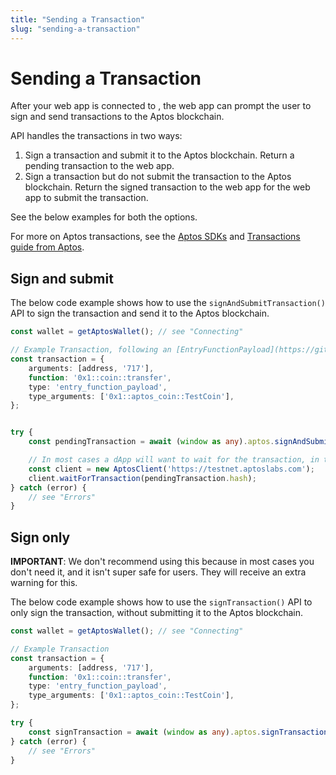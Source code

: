 ```yaml
---
title: "Sending a Transaction"
slug: "sending-a-transaction"
---
```


# Sending a Transaction

After your web app is connected to <CompanyName />, the web app can prompt the user to sign and send transactions to the Aptos blockchain.

<CompanyName /> API handles the transactions in two ways:

1. Sign a transaction and submit it to the Aptos blockchain. Return a pending transaction to the web app.
2. Sign a transaction but do not submit the transaction to the Aptos blockchain. Return the signed transaction to the web app for the web app to submit the transaction.

See the below examples for both the options.

<Info>For more on Aptos transactions, see the [Aptos SDKs](https://aptos.dev/sdks/index) and [Transactions guide from Aptos](https://aptos.dev/guides/creating-a-signed-transaction).</Info>


## Sign and submit

The below code example shows how to use the `signAndSubmitTransaction()` API to sign the transaction and send it to the Aptos blockchain.

```typescript
const wallet = getAptosWallet(); // see "Connecting"

// Example Transaction, following an [EntryFunctionPayload](https://github.com/aptos-labs/aptos-core/blob/main/ecosystem/typescript/sdk/src/generated/models/EntryFunctionPayload.ts#L8-L21)
const transaction = {
    arguments: [address, '717'],
    function: '0x1::coin::transfer',
    type: 'entry_function_payload',
    type_arguments: ['0x1::aptos_coin::TestCoin'],
};


try {
    const pendingTransaction = await (window as any).aptos.signAndSubmitTransaction(transaction);

    // In most cases a dApp will want to wait for the transaction, in these cases you can use the typescript sdk
    const client = new AptosClient('https://testnet.aptoslabs.com');
    client.waitForTransaction(pendingTransaction.hash);
} catch (error) {
    // see "Errors"
}
```


## Sign only

**IMPORTANT**: We don't recommend using this because in most cases you don't need it, and it isn't super safe for users. They will receive an extra warning for this.


The below code example shows how to use the `signTransaction()` API to only sign the transaction, without submitting it to the Aptos blockchain.

```typescript
const wallet = getAptosWallet(); // see "Connecting"

// Example Transaction
const transaction = {
    arguments: [address, '717'],
    function: '0x1::coin::transfer',
    type: 'entry_function_payload',
    type_arguments: ['0x1::aptos_coin::TestCoin'],
};

try {
    const signTransaction = await (window as any).aptos.signTransaction(transaction)
} catch (error) {
    // see "Errors"
}
```